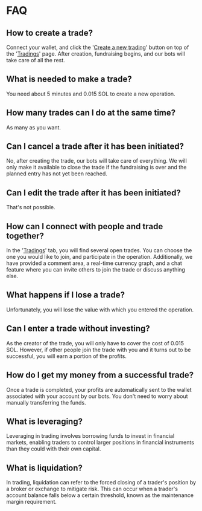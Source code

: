 

<HeroPattern />

# FAQ

## How to create a trade?

Connect your wallet, and click the '[Create a new trading](https://trade.slidelabs.xyz/tradings/new-trading)' button on top of the '[Tradings](https://trade.slidelabs.xyz/tradings)' page. After creation, fundraising begins, and our bots will take care of all the rest.

## What is needed to make a trade?

You need about 5 minutes and 0.015 SOL to create a new operation.

## How many trades can I do at the same time?

As many as you want.

## Can I cancel a trade after it has been initiated?

No, after creating the trade, our bots will take care of everything. We will only make it available to close the trade if the fundraising is over and the planned entry has not yet been reached.

## Can I edit the trade after it has been initiated?

That's not possible.

## How can I connect with people and trade together?

In the '[Tradings](https://trade.slidelabs.xyz/tradings)' tab, you will find several open trades. You can choose the one you would like to join, and participate in the operation. Additionally, we have provided a comment area, a real-time currency graph, and a chat feature where you can invite others to join the trade or discuss anything else.

## What happens if I lose a trade?

Unfortunately, you will lose the value with which you entered the operation.

## Can I enter a trade without investing?

As the creator of the trade, you will only have to cover the cost of 0.015 SOL. However, if other people join the trade with you and it turns out to be successful, you will earn a portion of the profits.

## How do I get my money from a successful trade?

Once a trade is completed, your profits are automatically sent to the wallet associated with your account by our bots. You don't need to worry about manually transferring the funds.

## What is leveraging?

Leveraging in trading involves borrowing funds to invest in financial markets, enabling traders to control larger positions in financial instruments than they could with their own capital.

## What is liquidation?

In trading, liquidation can refer to the forced closing of a trader's position by a broker or exchange to mitigate risk. This can occur when a trader's account balance falls below a certain threshold, known as the maintenance margin requirement.
